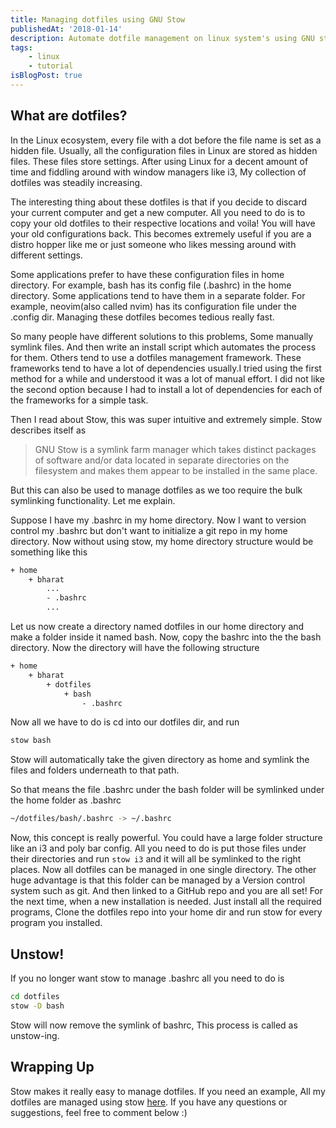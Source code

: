 ```yaml
---
title: Managing dotfiles using GNU Stow
publishedAt: '2018-01-14'
description: Automate dotfile management on linux system's using GNU stow.
tags:
    - linux
    - tutorial
isBlogPost: true
---
```


## What are dotfiles?

In the Linux ecosystem, every file with a dot before the file name is set as a hidden file. Usually, all the configuration files in Linux are stored as hidden files. These files store settings. After using Linux for a decent amount of time and fiddling around with window managers like i3, My collection of dotfiles was steadily increasing.

The interesting thing about these dotfiles is that if you decide to discard your current computer and get a new computer. All you need to do is to copy your old dotfiles to their respective locations and voila! You will have your old configurations back. This becomes extremely useful if you are a distro hopper like me or just someone who likes messing around with different settings.

Some applications prefer to have these configuration files in home directory. For example, bash has its config file (.bashrc) in the home directory. Some applications tend to have them in a separate folder. For example, neovim(also called nvim) has its configuration file under the .config dir. Managing these dotfiles becomes tedious really fast.

So many people have different solutions to this problems, Some manually symlink files. And then write an install script which automates the process for them. Others tend to use a dotfiles management framework. These frameworks tend to have a lot of dependencies usually.I tried using the first method for a while and understood it was a lot of manual effort. I did not like the second option because I had to install a lot of dependencies for each of the frameworks for a simple task.

Then I read about Stow, this was super intuitive and extremely simple. Stow describes itself as

> GNU Stow is a symlink farm manager which takes distinct packages of software and/or data located in separate directories on the filesystem and makes them appear to be installed in the same place.

But this can also be used to manage dotfiles as we too require the bulk symlinking functionality. Let me explain.

Suppose I have my .bashrc in my home directory. Now I want to version control my .bashrc but don't want to initialize a git repo in my home directory. Now without using stow, my home directory structure would be something like this

```bash
+ home
	+ bharat
		...
		- .bashrc
		...
```

Let us now create a directory named dotfiles in our home directory and make a folder inside it named bash. Now, copy the bashrc into the the bash directory. Now the directory will have the following structure

```bash
+ home
	+ bharat
		+ dotfiles
			+ bash
				- .bashrc
```

Now all we have to do is cd into our dotfiles dir, and run

```bash
stow bash
```

Stow will automatically take the given directory as home and symlink the files and folders underneath to that path.

So that means the file .bashrc under the bash folder will be symlinked under the home folder as .bashrc

```bash
~/dotfiles/bash/.bashrc -> ~/.bashrc
```

Now, this concept is really powerful. You could have a large folder structure like an i3 and poly bar config. All you need to do is put those files under their directories and run `stow i3` and it will all be symlinked to the right places. Now all dotfiles can be managed in one single directory. The other huge advantage is that this folder can be managed by a Version control system such as git. And then linked to a GitHub repo and you are all set! For the next time, when a new installation is needed. Just install all the required programs, Clone the dotfiles repo into your home dir and run stow for every program you installed.

## Unstow!

If you no longer want stow to manage .bashrc all you need to do is

```bash
cd dotfiles
stow -D bash
```

Stow will now remove the symlink of bashrc, This process is called as unstow-ing.

## Wrapping Up

Stow makes it really easy to manage dotfiles. If you need an example, All my dotfiles are managed using stow [here](https://github.com/BharatKalluri/dotfiles). If you have any questions or suggestions, feel free to comment below :)
